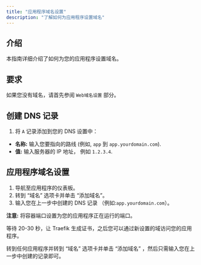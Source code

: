 ```yaml
---
title: "应用程序域名设置"
description: "了解如何为应用程序设置域名"
---
```



## 介绍

本指南详细介绍了如何为您的应用程序设置域名。

## 要求

如果您没有域名，请首先参阅 `Web域名设置` 部分。

## 创建 DNS 记录

1. 将 `A` 记录添加到您的 DNS 设置中：
  - **名称:** 输入您要指向的路线 (例如, `app` 到 `app.yourdomain.com`).
  - **值:** 输入服务器的 IP 地址， 例如 `1.2.3.4`.

## 应用程序域名设置

1. 导航至应用程序的仪表板。
2. 转到 “域名” 选项卡并单击 “添加域名”。
3. 输入您在上一步中创建的 DNS 记录 （例如:`app.yourdomain.com`）。


<Callout >

**注意:** 将容器端口设置为您的应用程序正在运行的端口。

</Callout>

等待 20-30 秒，让 Traefik 生成证书，之后您可以通过新设置的域访问您的应用程序。

转到任何应用程序并转到 “域名” 选项卡并单击 “添加域名” ，然后只需输入您在上一步中创建的记录即可。
<ImageZoom  src="/assets/images/application-domain-setup/app-setup-domain.png" width={800} height={630} quality={100} priority alt='home og image' className="rounded-lg" />

